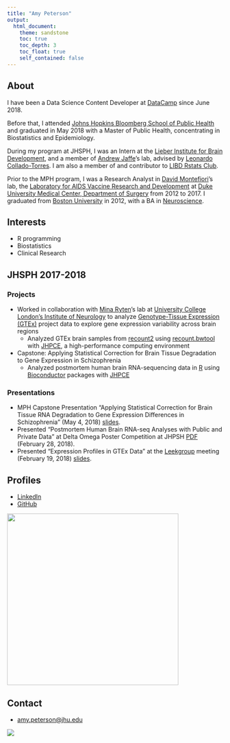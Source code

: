 ```yaml
---
title: "Amy Peterson"
output:
  html_document:
    theme: sandstone
    toc: true
    toc_depth: 3
    toc_float: true
    self_contained: false
---
```



## About

I have been a Data Science Content Developer at [DataCamp](https://www.datacamp.com) since June 2018.

Before that, I attended [Johns Hopkins Bloomberg School of Public Health](https://www.jhsph.edu) and graduated in May 2018 with a Master of Public Health, concentrating in Biostatistics and Epidemiology.  

During my program at JHSPH, I was an Intern at the [Lieber Institute for Brain Development](https://www.libd.org), and a member of [Andrew Jaffe](http://aejaffe.com)'s lab, advised by [Leonardo Collado-Torres](http://lcolladotor.github.io). I am also a member of and contributor to [LIBD Rstats Club](http://research.libd.org/rstatsclub/). 

Prior to the MPH program, I was a Research Analyst in [David Montefiori](https://dhvi.duke.edu/montefiori-david-charles)'s lab, the [Laboratory for AIDS Vaccine Research and Development](https://surgery.duke.edu/divisions/surgical-sciences/research/research-laboratories/laboratory-aids-research-and-development) at [Duke University Medical Center, Department of Surgery](https://surgery.duke.edu) from 2012 to 2017. I graduated from [Boston University](http://www.bu.edu) in 2012, with a BA in [Neuroscience](http://www.bu.edu/neuro/undergraduate/).  

## Interests

* R programming 
* Biostatistics
* Clinical Research

## JHSPH 2017-2018

### Projects

* Worked in collaboration with [Mina Ryten](http://www.ucl.ac.uk/ukpdc/research-groups/neurogenomics-group/mina-ryten)'s lab at [University College London's Institute of Neurology](https://www.ucl.ac.uk/ion/) to analyze [Genotype-Tissue Expression (GTEx)](https://www.gtexportal.org/) project data to explore gene expression variability across brain regions
    - Analyzed GTEx brain samples from [recount2](http://bioconductor.org/packages/recount) using [recount.bwtool](https://github.com/LieberInstitute/recount.bwtool) with [JHPCE](https://jhpce.jhu.edu), a high-performance computing environment
* Capstone: Applying Statistical Correction for Brain Tissue Degradation to Gene Expression in Schizophrenia 
    - Analyzed postmortem human brain RNA-sequencing data in [R](https://cran.r-project.org) using [Bioconductor](https://www.bioconductor.org) packages with [JHPCE](https://jhpce.jhu.edu)

### Presentations

* MPH Capstone Presentation "Applying Statistical Correction for Brain Tissue RNA Degradation to Gene Expression Differences in Schizophrenia" (May 4, 2018) [slides](https://speakerdeck.com/apeterson/rna-quality-degradation).
* Presented "Postmortem Human Brain RNA-seq Analyses with Public and Private Data" at Delta Omega Poster Competition at JHPSH [PDF](files/Peterson Poster.pdf) (February 28, 2018).
* Presented "Expression Profiles in GTEx Data" at the [Leekgroup](http://jtleek.com/members.html) meeting (February 19, 2018) [slides](https://speakerdeck.com/apeterson/expression-profiles-in-gtex-data).



## Profiles 

* [LinkedIn](https://www.linkedin.com/in/amy-peterson-6143ba137/)
* [GitHub](http://github.com/amy-peterson)


![](http://ghchart.rshah.org/DA2536/amy-peterson.svg){width=400px}

## Contact

* [amy.peterson@jhu.edu](mailto:amy.peterson@jhu.edu)

<a href='https://clustrmaps.com/site/1a5cd'  title='Visit tracker'><img src='http://clustrmaps.com/map_v2.png?cl=ffffff&w=a&t=n&d=hnA7HWDcygUV__H-Pg5Npl9yDzHZ983W1TmLzj1XMf8'/></a>

